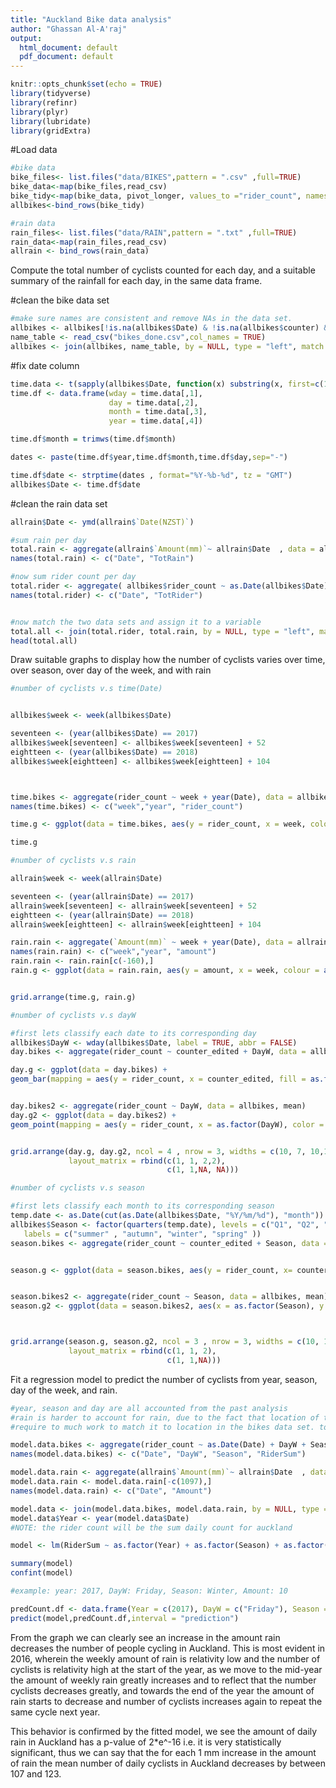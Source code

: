 ---
title: "Auckland Bike data analysis"
author: "Ghassan Al-A'raj"
output:
  html_document: default
  pdf_document: default
---


```{r setup, include=FALSE}
knitr::opts_chunk$set(echo = TRUE)
library(tidyverse)
library(refinr)
library(plyr)
library(lubridate)
library(gridExtra)
```

#Load data
```{r message=FALSE}
#bike data
bike_files<- list.files("data/BIKES",pattern = ".csv" ,full=TRUE)
bike_data<-map(bike_files,read_csv)
bike_tidy<-map(bike_data, pivot_longer, values_to ="rider_count", names_to ="counter", -Date)
allbikes<-bind_rows(bike_tidy)
```

```{r message=FALSE, warning=FALSE}
#rain data
rain_files<- list.files("data/RAIN",pattern = ".txt" ,full=TRUE)
rain_data<-map(rain_files,read_csv)
allrain <- bind_rows(rain_data)
```


Compute the total number of cyclists counted for each day, and a suitable summary of the rainfall for each day, in the same data frame.

#clean the bike data set

```{r message=FALSE}
#make sure names are consistent and remove NAs in the data set.
allbikes <- allbikes[!is.na(allbikes$Date) & !is.na(allbikes$counter) & !is.na(allbikes$rider_count),]
name_table <- read_csv("bikes_done.csv",col_names = TRUE)
allbikes <- join(allbikes, name_table, by = NULL, type = "left", match = "all")

```

#fix date column

```{r}
time.data <- t(sapply(allbikes$Date, function(x) substring(x, first=c(1,5,7,11), last=c(4,6,10,15))))
time.df <- data.frame(wday = time.data[,1],
                      day = time.data[,2],
                      month = time.data[,3],
                      year = time.data[,4])

time.df$month = trimws(time.df$month)

dates <- paste(time.df$year,time.df$month,time.df$day,sep="-")

time.df$date <- strptime(dates , format="%Y-%b-%d", tz = "GMT")
allbikes$Date <- time.df$date
```
#clean the rain data set

```{r}
allrain$Date <- ymd(allrain$`Date(NZST)`)
```

```{r message=FALSE, warning=FALSE}
#sum rain per day
total.rain <- aggregate(allrain$`Amount(mm)`~ allrain$Date  , data = allrain, sum)
names(total.rain) <- c("Date", "TotRain")

#now sum rider count per day 
total.rider <- aggregate( allbikes$rider_count ~ as.Date(allbikes$Date) , data = allbikes, sum)
names(total.rider) <- c("Date", "TotRider")


#now match the two data sets and assign it to a variable
total.all <- join(total.rider, total.rain, by = NULL, type = "left", match = "all")
head(total.all)
```


Draw suitable graphs to display how the number of cyclists varies over time, over season, over day of the week, and with rain



```{r}
#number of cyclists v.s time(Date)


allbikes$week <- week(allbikes$Date)

seventeen <- (year(allbikes$Date) == 2017)
allbikes$week[seventeen] <- allbikes$week[seventeen] + 52
eightteen <- (year(allbikes$Date) == 2018)
allbikes$week[eightteen] <- allbikes$week[eightteen] + 104



time.bikes <- aggregate(rider_count ~ week + year(Date), data = allbikes, mean)
names(time.bikes) <- c("week","year", "rider_count")

time.g <- ggplot(data = time.bikes, aes(y = rider_count, x = week, colour = as.factor(year))) + geom_point(size = 0.5) + geom_line(size = 0.1) +  theme_bw() + theme(legend.title = element_blank()) + labs(title = " Mean weekly count v.s week 2016-2018", x = "week", y = "Rider count")

time.g

```
```{r}
#number of cyclists v.s rain

allrain$week <- week(allrain$Date)

seventeen <- (year(allrain$Date) == 2017)
allrain$week[seventeen] <- allrain$week[seventeen] + 52
eightteen <- (year(allrain$Date) == 2018)
allrain$week[eightteen] <- allrain$week[eightteen] + 104

rain.rain <- aggregate(`Amount(mm)` ~ week + year(Date), data = allrain, mean)
names(rain.rain) <- c("week","year", "amount")
rain.rain <- rain.rain[c(-160),]
rain.g <- ggplot(data = rain.rain, aes(y = amount, x = week, colour = as.factor(year))) + geom_point(size = 0.5) + geom_line(size = 0.1) +  theme_bw() + theme(legend.title = element_blank()) + labs(title = " Mean weekly count v.s rain 2016-2018", x = "week", y = "Amount of rain")


grid.arrange(time.g, rain.g)
```

```{r}
#number of cyclists v.s dayW

#first lets classify each date to its corresponding day
allbikes$DayW <- wday(allbikes$Date, label = TRUE, abbr = FALSE)
day.bikes <- aggregate(rider_count ~ counter_edited + DayW, data = allbikes, mean)

day.g <- ggplot(data = day.bikes) +  
geom_bar(mapping = aes(y = rider_count, x = counter_edited, fill = as.factor(DayW)) , stat = "identity") + theme_bw() + theme(axis.text.x=element_text(angle=-90,size = 5),legend.position = "none") + labs(title = " Mean count v.s Area per dayW", x = "Counter area", y = "Rider count")


day.bikes2 <- aggregate(rider_count ~ DayW, data = allbikes, mean)
day.g2 <- ggplot(data = day.bikes2) +  
geom_point(mapping = aes(y = rider_count, x = as.factor(DayW), color = as.factor(DayW))) + theme_bw() + theme(axis.text.x=element_text(angle=-90),legend.title = element_blank()) + labs(title = " Mean rider count v.s dayW", x = "Day", y = "Rider count")


grid.arrange(day.g, day.g2, ncol = 4 , nrow = 3, widths = c(10, 7, 10,10), 
             layout_matrix = rbind(c(1, 1, 2,2),
                                   c(1, 1,NA, NA)))
```


```{r}
#number of cyclists v.s season

#first lets classify each month to its corresponding season
temp.date <- as.Date(cut(as.Date(allbikes$Date, "%Y/%m/%d"), "month")) + 32
allbikes$Season <- factor(quarters(temp.date), levels = c("Q1", "Q2", "Q3", "Q4"), 
   labels = c("summer" , "autumn", "winter", "spring" ))
season.bikes <- aggregate(rider_count ~ counter_edited + Season, data = allbikes, mean)


season.g <- ggplot(data = season.bikes, aes(y = rider_count, x= counter_edited, color = as.factor(Season))) + geom_point( ) + facet_grid(rows = as.factor(season.bikes$Season))  + theme_bw() + theme(axis.text.x=element_text(angle=-90), legend.position = "none") + labs(title = " Mean rider count v.s Area per Season", x = "Counter area", y = "Rider count")


season.bikes2 <- aggregate(rider_count ~ Season, data = allbikes, mean)
season.g2 <- ggplot(data = season.bikes2, aes(x = as.factor(Season), y = rider_count, color = as.factor(Season))) + geom_point(aes(size = 1))+ theme_bw() + labs(title = " Mean rider count v.s Season", x = "Season", y = "rider count") + theme(legend.position = "none", plot.title = element_text(size = 9.5))



grid.arrange(season.g, season.g2, ncol = 3 , nrow = 3, widths = c(10, 12, 10), 
             layout_matrix = rbind(c(1, 1, 2),
                                   c(1, 1,NA)))

```



Fit a regression model to predict the number of cyclists from year, season, day of the week, and rain. 

```{r}
#year, season and day are all accounted from the past analysis
#rain is harder to account for rain, due to the fact that location of the rain is recorded in lat,long format and it would 
#require to much work to match it to location in the bikes data set. to solve this I will aggregate the bikes data set along date and do the same with the rain data set and match it with aggregated bikes data set.

model.data.bikes <- aggregate(rider_count ~ as.Date(Date) + DayW + Season, data = allbikes, sum)
names(model.data.bikes) <- c("Date", "DayW", "Season", "RiderSum")

model.data.rain <- aggregate(allrain$`Amount(mm)`~ allrain$Date  , data = allrain, sum)
model.data.rain <- model.data.rain[-c(1097),]
names(model.data.rain) <- c("Date", "Amount")

model.data <- join(model.data.bikes, model.data.rain, by = NULL, type = "left", match = "all")
model.data$Year <- year(model.data$Date)
#NOTE: the rider count will be the sum daily count for auckland

model <- lm(RiderSum ~ as.factor(Year) + as.factor(Season) + as.factor(DayW) + Amount, data = model.data)

summary(model)
confint(model)

#example: year: 2017, DayW: Friday, Season: Winter, Amount: 10

predCount.df <- data.frame(Year = c(2017), DayW = c("Friday"), Season = c("winter"), Amount = c(10))
predict(model,predCount.df,interval = "prediction")
```


From the graph we can clearly see an increase in the amount rain decreases the number of people cycling in Auckland. This is most evident in 2016, wherein the weekly amount of rain is relativity low and the number of cyclists is relativity high at the start of the year, as we move to the mid-year the amount of weekly rain greatly increases and to reflect that the number cyclists decreases greatly, and towards the end of the year the amount of rain starts to decrease and number of cyclists increases again to repeat the same cycle next year.

This behavior is confirmed by the fitted model, we see the amount of daily rain in Auckland has a p-value of 2*e^-16 i.e. it is very statistically significant, thus we can say that the for each 1 mm increase in the amount of rain the mean number of daily cyclists in Auckland decreases by between 107 and 123.  
 